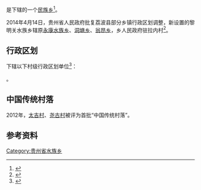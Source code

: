 {{中国乡级行政区|52/27/22/205/000}}

'''{{PAGENAMEBASE}}'''是{{PRC admin/fullname|52/27/22/205/000|3}}下辖的一个[[民族乡|民族乡]]<ref>{{PRC admin/ref sgc|{{PRC admin/parent|52/27/22/205/000}}}}</ref>。

2014年4月14日，贵州省人民政府批复荔波县部分乡镇行政区划调整，新设置的黎明关水族乡辖原[[永康水族乡|永康水族乡]]、[[洞塘乡|洞塘乡]]、[[翁昂乡|翁昂乡]]，乡人民政府驻拉内村<ref>{{Cite web |url=http://www.gzgov.gov.cn/xxgk/zfxxgkpt/szfxxgkml/ztfl/mzfpjz/201701/t20170106_684596.html |title=省人民政府关于同意荔波县部分乡镇行政区划调整的批复（黔府函〔2014〕79号） |accessdate=2017-08-30 |archive-date=2017-08-31 |archive-url=https://web.archive.org/web/20170831002030/http://www.gzgov.gov.cn/xxgk/zfxxgkpt/szfxxgkml/ztfl/mzfpjz/201701/t20170106_684596.html |dead-url=no }}</ref>。

== 行政区划 ==
{{PAGENAMEBASE}}下辖以下村级行政区划单位<ref>{{PRC admin/ref sgc|52/27/22/205/000}}</ref>：

{{PRC admin/children|52/27/22/205/000}}。

==中国传统村落==
2012年，[[太吉村|太吉村]]、[[尧古村|尧古村]]被评为首批“中国传统村落”。

== 参考资料 ==
{{reflist}}

{{贵州行政区划小作品}}
{{PRC admin/navcat|52/27/22/205/000}}
[[Category:贵州省水族乡|Category:贵州省水族乡]]